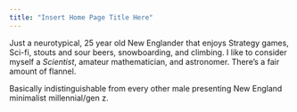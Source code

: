 ```yaml
---
title: "Insert Home Page Title Here"
---
```



Just a neurotypical, 25 year old New Englander that enjoys Strategy games, Sci-fi, stouts and sour beers, snowboarding, and climbing. I like to consider myself a *Scientist*, amateur mathematician, and astronomer. There's a fair amount of flannel. 

Basically indistinguishable from every other male presenting New England minimalist millennial/gen z. 
